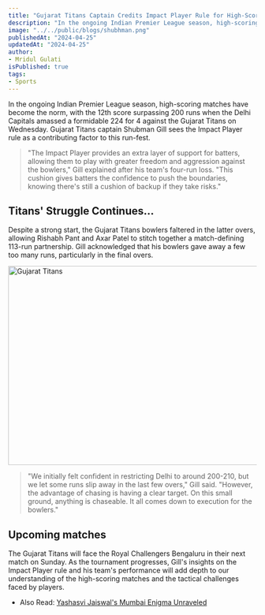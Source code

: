 ```yaml
---
title: "Gujarat Titans Captain Credits Impact Player Rule for High-Scoring Matches"
description: "In the ongoing Indian Premier League season, high-scoring matches have become the norm, exemplified by the Delhi Capitals' formidable total of 224 for 4 against the Gujarat Titans. Captain Shubman Gill attributes this trend to the Impact Player rule, providing batters with added freedom and support to play aggressively."
image: "../../public/blogs/shubhman.png"
publishedAt: "2024-04-25"
updatedAt: "2024-04-25"
author: 
- Mridul Gulati
isPublished: true
tags:
- Sports
---
```


In the ongoing Indian Premier League season, high-scoring matches have become the norm, with the 12th score surpassing 200 runs when the Delhi Capitals amassed a formidable 224 for 4 against the Gujarat Titans on Wednesday. Gujarat Titans captain Shubman Gill sees the Impact Player rule as a contributing factor to this run-fest.

> "The Impact Player provides an extra layer of support for batters, allowing them to play with greater freedom and aggression against the bowlers," Gill explained after his team's four-run loss. "This cushion gives batters the confidence to push the boundaries, knowing there's still a cushion of backup if they take risks."

## Titans' Struggle Continues...
Despite a strong start, the Gujarat Titans bowlers faltered in the latter overs, allowing Rishabh Pant and Axar Patel to stitch together a match-defining 113-run partnership. Gill acknowledged that his bowlers gave away a few too many runs, particularly in the final overs.

<Image
  src="/blogs/gt.png"
  width="718"
  height="404"
  alt="Gujarat Titans"
  sizes="100vw"
/>

> "We initially felt confident in restricting Delhi to around 200-210, but we let some runs slip away in the last few overs," Gill said. "However, the advantage of chasing is having a clear target. On this small ground, anything is chaseable. It all comes down to execution for the bowlers."

## Upcoming matches
The Gujarat Titans will face the Royal Challengers Bengaluru in their next match on Sunday. As the tournament progresses, Gill's insights on the Impact Player rule and his team's performance will add depth to our understanding of the high-scoring matches and the tactical challenges faced by players.

* Also Read: [Yashasvi Jaiswal's Mumbai Enigma Unraveled](https://onlinekhabri.com/blog/yashasvi-jaiswal-mumbai-enigma)